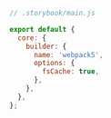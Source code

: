 ```js
// .storybook/main.js

export default {
  core: {
    builder: {
      name: 'webpack5',
      options: {
        fsCache: true,
      },
    },
  },
};
```
